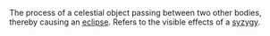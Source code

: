 The process of a celestial object passing between two other bodies, thereby causing an [[eclipse]].  Refers to the visible effects of a [[syzygy]].
